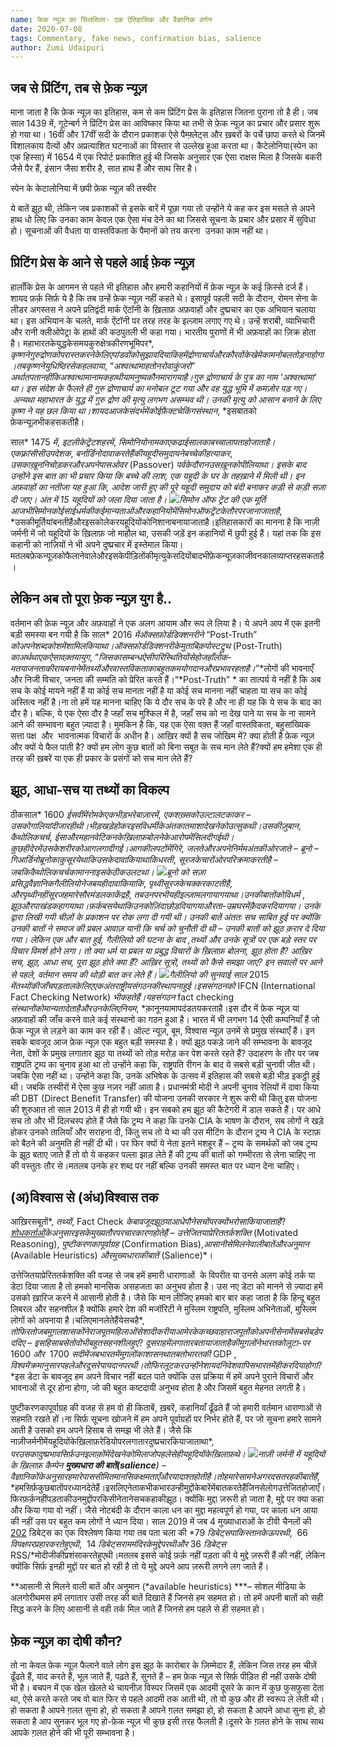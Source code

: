 ```yaml
---
name: फेक न्यूज़ का सिलसिला- एक ऐतिहासिक और वैज्ञानिक वर्णन
date: 2020-07-08
tags: Commentary, fake news, confirmation bias, salience
author: Zumi Udaipuri
---
```


## जब से प्रिंटिंग, तब से फ़ेक न्यूज़

माना जाता है कि फ़ेक न्यूज़ का इतिहास, कम से कम प्रिंटिंग प्रेस के इतिहास जितना पुराना तो है ही। जब साल 1439 में, गूटेन्बर्ग ने प्रिंटिंग प्रेस का आविष्कार किया था तभी से फ़ेक न्यूज़ का प्रचार और प्रसार शुरू हो गया था। 16वीं और 17वीं सदी के दौरान प्रकाशक ऐसे पैम्फ़्लेट्स और ख़बरों के पर्चे छापा करते थे जिनमें विशालकाय दैत्यों और अप्रत्याशित घटनाओं का विस्तार से उल्लेख हुआ करता था। कैटेलोनिया(स्पेन का एक हिस्सा) में 1654 में एक रिपोर्ट प्रकाशित हुई थी जिसके अनुसार एक ऐसा राक्षस मिला है जिसके बकरी जैसे पैर हैं, इंसान जैसा शरीर है, सात हाथ हैं और साथ सिर है।

स्पेन के केटालोनिया में छपी फ़ेक न्यूज़ की तस्वीर

ये बातें झूठ थी, लेकिन जब प्रकाशकों से इसके बारें में पूछा गया तो उन्होंने ये कह कर इस मसले से अपने हाथ धो लिए कि उनका काम केवल एक ऐसा मंच देने का था जिससे सूचना के प्रचार और प्रसार में सुविधा हो। सूचनाओं की वैधता या वास्तविकता के पैमानों को तय करना  उनका काम नहीं था।

## प्रिटिंग प्रेस के आने से पहले आई फ़ेक न्यूज़

हालाँकि प्रेस के आगमन से पहले भी इतिहास और हमारी कहानियों में फ़ेक न्यूज़ के कई क़िस्से दर्ज हैं। शायद फ़र्क़ सिर्फ़ ये है कि तब उन्हें फ़ेक न्यूज़ नहीं कहते थे। इसापूर्व पहली सदी के दौरान, रोमन सेना के लीडर अगस्तस ने अपने प्रतिद्वंदी मार्क ऐंटॉनी के ख़िलाफ़ अफ़वाहों और दुष्प्रचार का एक अभियान चलाया था। इस अभियान के चलते, मार्क ऐंटॉनी पर तरह तरह के इल्ज़ाम लगाए गए थे। उन्हें शराबी, व्याभिचारी और रानी क्लीओपेट्रा के हाथों की कठपुतली भी कहा गया। भारतीय पुराणों में भी अफ़वाहों का ज़िक्र होता है। महाभारतकेयुद्धकेसमयकुरुक्षेत्रकीरणभूमिपर*, *कृष्णनेगुरुद्रोणकोपरास्तकरनेकेलिएपांडवोंकोसुझावदियाकिहमेंद्रोणाचार्यऔरकौरवोंकेखेमेकामनोबलतोड़नाहोगा।तबकृष्णनेयुधिष्ठिरसेकहलवाया*, “*अश्वत्थामाहतोनरोवाकुंजरो*” *अर्थातपतानहींकिअश्वत्थामानामकहाथीयामनुष्यकौनमारागयाहै।गुरु द्रोणाचार्य के पुत्र का नाम ‘अश्वत्थामा‘ था। इस संदेश के फैलते ही गुरु द्रोणाचार्य का मनोबल टूट गया और वह युद्ध भूमि में कमज़ोर पड़ गए।  अन्यथा महाभारत के युद्ध में गुरु द्रोण की मृत्यु लगभग असम्भव थी। उनकी मृत्यु को आसान बनाने के लिए कृष्ण ने यह छल किया था।शायदआजकेसंदर्भमेंकोईफ़ैक्टचेकिंगसंस्थान*, *इसबातको फ़ेकन्यूज़भीकहसकतीहै।

साल* 1475 *में*, *इटलीकेट्रेंटशहरमें*, *सिमोनियोनामकाएकढाईसालकाबच्चालापताहोजाताहै।एकफ़्रांसीसीउपदेशक*, *बर्नार्डिनोदावाकरतेहैंकीयहूदीसमुदायनेबच्चेकीहत्याकर*, *उसकाख़ूननिचोड़करऔरअपनेपासओवर* (Passover) *पर्वकेदौरानउसख़ूनकोपीलियाथा। इसके बाद उन्होंने इस बात का भी प्रचार किया कि बच्चे की लाश, एक यहूदी के घर के तहख़ाने में मिली थी। इन अफ़वाहों का नतीजा यह हुआ कि, आदेश जारी हुए की पूरे यहूदी समुदाय को बंदी बनाकर कड़ी से कड़ी सज़ा दी जाए। अंत में 15 यहूदियों को जला दिया जाता है।
![](/content/images/2020/07/image-7.png)सिमोन ऑफ ट्रेंट की एक मूर्ति
आजभीसिमोनकोईसाईधर्मकीकईमान्यताओंऔरकहानियोंमेंसिमोनऑफट्रेंटकेतौरपरजानाजाताहै*, *उसकीमूर्तियांबनतीहैंऔरइसकोलेकरयहूदियोंकोनिशानाबनायाजाताहै।इतिहासकारों का मानना है कि नाज़ी जर्मनी में जो यहूदियों के ख़िलाफ़ जो माहौल था, उसकी जड़ें इन कहानियों में छुपी हुई हैं। यहां तक कि इस कहानी को नाज़ियों ने भी अपने दुष्प्रचार में इस्तेमाल किया। मतलबफ़ेकन्यूज़कोफैलानेवालेऔरइसकेपीड़ितोंकीमृत्युकेसदियोंबादभीफ़ेकन्यूज़काजीवनकालव्याप्तरहसकताहै।

## लेकिन अब तो पूरा फ़ेक न्यूज़ युग है..

वर्तमान की फ़ेक न्यूज़ और अफ़वाहों ने एक अलग आयाम और रूप ले लिया है। ये अपने आप में एक इतनी बड़ी समस्या बन गयी है कि साल* 2016 *मेंऑक्सफ़ोर्डडिक्शनरीने* “Post-Truth” *कोअपनेशब्दकोशमेंशामिलकियाथा।ऑक्सफ़ोर्डडिक्शनरीकेमुताबिक़पोस्टट्रुथ* (Post-Truth) *काअर्थथाएकऐसावक़्तयायुग*, “*जिसकासम्बन्धऐसीपरिस्थितियोंसेहोजहाँलोक*-*मतयाजनताकीरायबनानेमेंतथ्योंऔरवास्तविकताकाबहुतकमयोगदानऔरप्रभावरहताहै।*”*लोगों की भावनाएँ और निजी विचार, जनता की सम्मति को प्रेरित करते हैं।“*Post-Truth” * का तात्पर्य ये नहीं है कि अब सच के कोई मायने नहीं हैं या कोई सच मानता नहीं है या कोई सच मानना नहीं चाहता या सच का कोई अस्तित्व नहीं है।ना तो हमें यह मानना चाहिए कि ये दौर सच के परे है और ना ही यह कि ये सच के बाद का दौर है। बल्कि, ये एक ऐसा दौर है जहाँ सच मुश्किल में है, जहाँ सच को ना देख पाने या सच के ना सामने आने की सम्भावना बहुत ज़्यादा है। मुमकिन है कि, यह एक ऐसा वक़्त हैं जहाँ वास्तविकता, बहुसांख्यिक सत्ता पक्ष  और  भावनात्मक विचारों के अधीन है। आख़िर क्यों है सच जोखिम में? क्या होती है फ़ेक न्यूज़ और क्यों ये फैल पाती है? क्यों हम लोग कुछ बातों को बिना सबूत के सच मान लेते हैं?क्यों हम हमेशा एक ही तरह की ख़बरें या एक ही प्रकार के प्रसंगों को सच मान लेते हैं?

## झूठ, आधा-सच या तथ्यों का विकल्प

ठीकसाल* 1600 *ईसवींमेंरोमकेएकभीड़भरेबाज़ारमें*, *एकशख़्सकोउल्टालटकाकर* – *उसकोगालियांदीजारहीथी।भीड़खड़ेहोकरइसविधर्मीकेअंतकातमाशादेखनेकोउत्सुकथी।उसकीज़ुबान*, *कैथोलिकचर्च*, *ईसाऔरमहानवेटिकनकेख़िलाफ़बोलनेकेआरोपमेंसिलदीगईथी।कुछहीदेरमेंउसकेशरीरकोआगलगादीगई।आगकीलपटोंमेंगिरे*, *जलतेऔरअपनेनिर्ममअंतकीओरजाते* – *ब्रूनो* – *गिआर्डिनोब्रूनोकाकुसूरयेथाकिउसकेदावाकियाथाकिधरती*, *सूरजकेचारोंओरपरिक्रमाकरतीहै* – *जबकिकैथोलिकचर्चकामाननाइसकेठीकउलटथा।
![](/content/images/2020/07/image-8.png)ब्रूनो को सज़ा
प्रसिद्धवैज्ञानिकगैलीलियोनेजबयहीदावाकियाकि*, *पृथ्वीसूरजकेचक्करकाटतीहै*, *औरपृथ्वीनहींसूरजहमारेसौरमंडलकाकेंद्रहै*, *तबउनपरभीयहीइल्ज़ामलगायागयाथा।उनकीबातोंकोविधर्म* , *झूठऔरपाखंडकहागयाथा।फ़र्कबसयेथाकिउनकोज़िंदाछोड़दियागयाऔरता*-*उम्रघरमेंक़ैदकरदियागया। उनके द्वारा लिखी गयी चीज़ों के प्रकाशन पर रोक लगा दी गयी थी। उनकी बातें अंततः सच साबित हुई पर क्योंकि उनकी बातों ने समाज की प्रबल आवाज़ यानी कि चर्च को चुनौती दी थी – उनकी बातों को झूठ क़रार दे दिया गया। लेकिन एक और बात हुई, गैलीलियो की घटना के बाद ,तथ्यों और उनके सूत्रों पर एक बड़े स्तर पर विचार विमर्श होने लगा। तो क्या धर्म या प्रबल या प्रबुद्ध विचारों के ख़िलाफ़ बोलना, झूठ होता है? आख़िर सच, झूठ, आधा सच, पूरा झूठ होते क्या हैं? आख़िर सूत्रों, तथ्यों को कैसे समझा जाए? इन सवालों पर आने से पहले, वर्तमान समय की थोड़ी बात कर लेते हैं।
![](/content/images/2020/07/image-9.png)गैलीलियो की सुनवाई
साल* 2015 *मेंतथ्योंकीजाँचपड़तालकेलिएएकअंतराष्ट्रीयसंगठनकीस्थापनाहुई।इससंगठनको* IFCN (International Fact Checking Network) *भीकहतेहैं।यहसंगठन* fact checking *संस्थानोंकोमान्यतादेताहैऔरउनकेलिएनियम*, *क़ानूनयामापदंडतयकरताहै।इस दौर में फ़ेक न्यूज़ या अफ़वाहों की जाँच करने वाले कई संस्थानो का गठन हुआ है। भारत में भी लगभग 14 ऐसी कम्पनियाँ हैं जो फ़ेक न्यूज़ से लड़ने का काम कर रही हैं। ऑल्ट न्यूज़, बूम, विश्वास न्यूज़ उनमें से प्रमुख संस्थाएँ हैं। इन सबके बावजूद आज फ़ेक न्यूज़ एक बहुत बड़ी समस्या है। क्यों झूठ पकड़े जाने की सम्भावना के बावजूद नेता, देशों के प्रमुख लगातार झूठ या तथ्यों को तोड़ मरोड़ कर पेश करते रहते हैं? उदाहरण के तौर पर जब राष्ट्रपति ट्रम्प का चुनाव हुआ था तो उन्होंने कहा कि, राष्ट्रपति रीगन के बाद ये सबसे बड़ी चुनावी जीत थी। जबकि ऐसा नहीं था। उन्होंने कहा कि, उनके अभिषेक के उत्सव में इतिहास की सबसे बड़ी भीड़ इकट्ठी हुई थी। जबकि तस्वीरों में ऐसा कुछ नज़र नहीं आता है। प्रधानमंत्री मोदी ने अपनी चुनाव रेलियों में दावा किया की DBT (Direct Benefit Transfer) की योजना उनकी सरकार ने शुरू करी थी किंतु इस योजना की शुरुआत तो साल 2013 में ही हो गयी थी। इन सबको हम झूठ की कैटेगरी में डाल सकते हैं। पर आधे सच तो और भी दिलचस्प होते हैं जैसे कि ट्रम्प ने कहा कि उनके CIA के भाषण के दौरान, सब लोगों ने खड़े होकर उनको तालियाँ और सराहना दी, किंतु सच तो ये था की उस मीटिंग के दौरान ट्रम्प ने CIA के स्टाफ़ को बैठने की अनुमति ही नहीं दी थी। पर फिर क्यों ये नेता इतने मशहूर हैं – ट्रम्प के समर्थकों को जब ट्रम्प के झूठ बताए जाते हैं तो वो ये कहकर पल्ला झाड़ लेते हैं की ट्रम्प की बातों को गम्भीरता से लेना चाहिए ना की वस्तुतः तौर से।मतलब उनके हर शब्द पर नहीं बल्कि उनकी समस्त बात पर ध्यान देना चाहिए।

## (अ)विश्वास से (अंध)विश्वास तक

आख़िरसबूतों*, *तथ्यों*, Fact Check *केबावजूदझूठयाआधेपौनेसचोंपरक्योंभरोसाकियाजाताहै*? *[शोधकर्ताओं](https://pdfs.semanticscholar.org/9a0d/42b018cc283579b39ba133bbd1a4a87825e6.pdf)केअनुसारइसकेमुख्यतौरपरचारकारणहोतेहैं* – *उत्तेजितयाप्रेरिततर्कशक्ति* (Motivated Reasoning), *पुष्टीकरणकापूर्वाग्रह* (Confirmation Bias),*आसानीसेमिलनेवालीबातेंऔरअनुमान* (Available Heuristics) *औरमुख्यधाराकीबातें* (Salience)*।

उत्तेजितयाप्रेरिततर्कशक्ति की वजह से जब हमें हमारी धाराणाओं  के विपरीत या उनसे अलग कोई तर्क या डेटा दिया जाता है तो हमको मानसिक असहजता का अनुभव होता है। उस नए डेटा को मानने से ज़्यादा हमें उसको ख़ारिज करने में आसानी होती है। जैसे कि मान लीजिए हमको बार बार कहा जाता है कि हिन्दू बहुत लिबरल और सहनशील है क्योंकि हमारे देश की मजॉरिटी ने मुस्लिम राष्ट्रपति, मुस्लिम अभिनेताओं, मुस्लिम लोगों को अपनाया है।चलिएमानलेतेहैंयेसचहै*, *तोफिरतोजबमुग़लशासकोंनेराजपूतमहिलाओंसेशादीकरीयाआमेरकेकच्छवाहाराजपूतोंकोअपनीसेनामेंसबसेबड़ेपददिए* – *इसहिसाबसेतोवोभीबहुतसहनशीलहुए*? *दूसराहमेंलगातारबतायाजाताहैकीमुग़लोंनेभारतकोलूटा*-*पर* 1600 *और*  1700 *सदीमेंजबभारतमेंमुग़लोंकाशासनथातबतोभारतकी* GDP , *विश्वमेंक्रमानुसारपहलेऔरदूसरेपायदानपरथी।तोफिरलूटकरउन्होंनेशायदनिवेशवापिसभारतमेंहीकरदियाहोगा*? *इस डेटा के बावजूद हम अपने विचार नहीं बदल पाते क्योंकि उस प्रक्रिया में हमें अपने पुराने विचारों और भावनाओं से दूर होना होगा, जो की बहुत कष्टदायी अनुभव होता है और जिसमें बहुत मेहनत लगती है।

पुष्टीकरणकापूर्वाग्रह की वजह से हम वो ही किताबें, ख़बरें, कहानियाँ ढूँढते हैं जो हमारी वर्तमान धाराणाओं से सहमति रखते हों।ना सिर्फ़ सूचना खोजने में हम अपने पूर्वाग्रहों पर निर्भर होते हैं, पर जो सूचना हमारे सामने आती है उसको हम अपने हिसाब से समझ भी लेते हैं। जैसे कि नाज़ीजर्मनीमेंयहूदियोंकेख़िलाफ़रेडियोपरलगातारदुष्प्रचारकियाजाताथा*, *परउसकादुष्प्रभावसिर्फ़उनइलाक़ोंमेंदेखनेकोमिलाजोपहलेसेहीयहूदियोंकेख़िलाफ़थे।
![](/content/images/2020/07/image-10.png)नाज़ी जर्मनी में यहूदियों के ख़िलाफ़ कैम्पेन
**मुख्यधारा की बातें(salience**) – वैज्ञानिकोंकेअनुसारहमारेपाससीमितमानसिकक्षमताएँऔरयादाश्तहोतीहै।तोहमारेसामनेअगरदसतरहकीबातेंहैं*, *हमसिर्फ़कुछबातोंपरध्यानदेतेहैं।इसलिएनेताकभीकभारउन्हीमुद्दोंकेबारेंमेंबातकरतेहैंजिनसेलोगउत्तेजितहोजाएँ।फिरफ़र्क़नहींपड़ताकीउनमुद्दोंपरकिसीनेतानेसचकहाकीझूठ। क्योंकि मुद्दा ज़रूरी हो जाता है, मुद्दे पर क्या कहा और किया गया वो नहीं। जैसे नोटबंदी के दौरान काला धन का मुद्दा महत्वपूर्ण हो गया, पर काला धन आया की नहीं उस पर बहुत कम लोगों ने ध्यान दिया। साल 2019 में जब 4 मुख्याधाराओं के टीवी चैनलों की [202](https://www.nationalheraldindia.com/india/14-debates-on-ram-mandir-66-attacking-opposition-but-none-on-the-economy-four-hindi-news-channels) डिबेट्स का एक विश्लेषण किया गया तब पता चला की *79 *डिबेट्सपाकिस्तानकेऊपरथी*,  66 *विपक्षपरप्रहारकरतेहुएथी*,  14 *डिबेट्सराममंदिरकेमुद्देपरथीऔर* 36 *डिबेट्स* RSS/*मोदीजीकीप्रशंसाकरतेहुएथी।मतलब इससे कोई फ़र्क़ नहीं पड़ता की ये मुद्दे ज़रूरी हैं की नहीं, लेकिन क्योंकि सिर्फ़ इनही मुद्दों पर बात हो रही है तो ये मुद्दे अपने आप ज़रूरी लगने लग जाते हैं।

**आसानी से मिलने वाली बातें और अनुमान (*available heuristics) ***– सोशल मीडिया के अलगोरीथमस हमें लगातार उसी तरह की बातें दिखाते हैं जिनसे हम सहमत हो। तो हमें अपनी बातों को सही सिद्ध करने के लिए आसानी से वही तर्क मिल जाते हैं जिनसे हम पहले से ही सहमत हो।

## फ़ेक न्यूज़ का दोषी कौन?

तो ना केवल फ़ेक न्यूज़ फैलाने वाले लोग इस झूठ के कारोबार के ज़िम्मेदार हैं, लेकिन जिस तरह हम चीज़ें ढूँढते हैं, याद करते हैं, भूल जाते हैं, पढ़ते हैं, सुनते हैं – हम फ़ेक न्यूज़ से सिर्फ़ पीड़ित ही नहीं उसके दोषी भी है। बचपन में एक खेल खेलते थे चायनीज़ विस्पर जिसमें एक आदमी दूसरे के कान में कुछ फुसफुसा देता था, ऐसे करते करते जब वो बात फिर से पहले आदमी तक आती थी, तो वो कुछ और ही स्वरूप ले लेती थी।हो सकता है आपने ग़लत सुना हो, हो सकता है आपने ग़लत समझा हो, हो सकता है आपने आधा सुना हो, हो सकता है आप सुनकर भूल गए हो-फ़ेक न्यूज़ भी कुछ इसी तरह फैलती है।दूसरे के ग़लत होने के साथ साथ आपके ग़लत होने की भी पूरी सम्भावना है।
